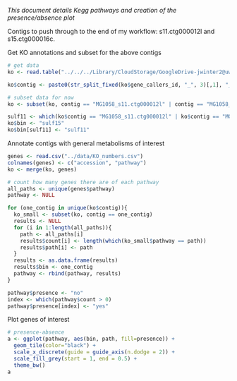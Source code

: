 *This document details Kegg pathways and creation of the presence/absence plot*

Contigs to push through to the end of my workflow: s11.ctg000012l and s15.ctg000016c.

Get KO annotations and subset for the above contigs

```r
# get data
ko <- read.table("../../../Library/CloudStorage/GoogleDrive-jwinter2@uw.edu/Shared drives/Rocap Lab/Project_ODZ_Marinimicrobia_Jordan/Annotations/1058_P1_2018_585_0.2um_assembly_plus_KO_best_only.txt", sep = "\t", header = T)

ko$contig <- paste0(str_split_fixed(ko$gene_callers_id, "_", 3)[,1], "_", str_split_fixed(ko$gene_callers_id, "_", 3)[,2])

# subset data for now
ko <- subset(ko, contig == "MG1058_s11.ctg000012l" | contig == "MG1058_s0.ctg000001c" | contig == "MG1058_s285.ctg000300l" | contig == "MG1058_s526.ctg000549c" | contig == "MG1058_s15.ctg000016c" | contig == "MG1058_s273.ctg000288c" | contig == "MG1058_s408.ctg000428c")

sulf11 <- which(ko$contig == "MG1058_s11.ctg000012l" | ko$contig == "MG1058_s0.ctg000001c" | ko$contig == "MG1058_s285.ctg000300l" | ko$contig == "MG1058_s526.ctg000549c")
ko$bin <- "sulf15"
ko$bin[sulf11] <- "sulf11"
```

Annotate contigs with general metabolisms of interest

```r
genes <- read.csv("../data/KO_numbers.csv")
colnames(genes) <- c("accession", "pathway")
ko <- merge(ko, genes)

# count how many genes there are of each pathway
all_paths <- unique(genes$pathway)
pathway <- NULL

for (one_contig in unique(ko$contig)){
  ko_small <- subset(ko, contig == one_contig)
  results <- NULL
  for (i in 1:length(all_paths)){
    path <- all_paths[i]
    results$count[i] <- length(which(ko_small$pathway == path))
    results$path[i] <- path
  }
  results <- as.data.frame(results)
  results$bin <- one_contig
  pathway <- rbind(pathway, results)
}

pathway$presence <- "no"
index <- which(pathway$count > 0)
pathway$presence[index] <- "yes"
```

Plot genes of interest

```r
# presence-absence
a <- ggplot(pathway, aes(bin, path, fill=presence)) +
  geom_tile(color="black") +
  scale_x_discrete(guide = guide_axis(n.dodge = 2)) +
  scale_fill_grey(start = 1, end = 0.5) +
  theme_bw()
a
```

